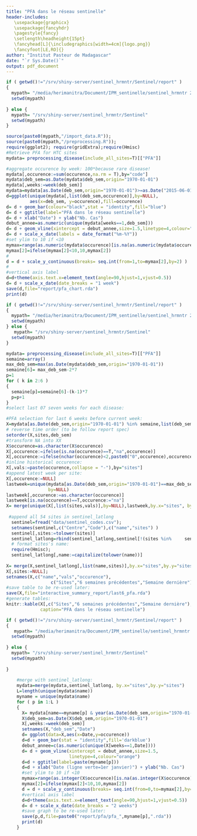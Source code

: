 ```yaml
---
title: "PFA dans le réseau sentinelle"
header-includes: 
   \usepackage{graphicx}
   \usepackage{fancyhdr}
   \pagestyle{fancy}
   \setlength\headheight{15pt}
   \fancyhead[L]{\includegraphics[width=4cm]{logo.png}}
   \fancyfoot[LE,RO]{}
author: "Institut Pasteur de Madagascar"
date: "`r Sys.Date()`"
output: pdf_document
---
```


```r
if ( getwd()!="/srv/shiny-server/sentinel_hrmntr/Sentinel/report" )
{ 
  mypath= "/media/herimanitra/Document/IPM_sentinelle/sentinel_hrmntr 291115/Sentinel"
  setwd(mypath)
 
} else {
  mypath= "/srv/shiny-server/sentinel_hrmntr/Sentinel"
  setwd(mypath)
}

source(paste0(mypath,"/import_data.R"));
source(paste0(mypath,"/preprocessing.R"));
require(ggplot2); require(gridExtra);require(Hmisc)
#Retrieve PFA for HTC sites
mydata= preprocessing_disease(include_all_sites=T)[["PFA"]]

#aggregate occurence by week: 100*because rare disease!
mydata[,occurence:=sum(occurence,na.rm = T),by="code"]
mydata$deb_sem=as.Date(mydata$deb_sem,origin="1970-01-01")
mydata[,weeks:=week(deb_sem)]
mydata=mydata[as.Date(deb_sem,origin="1970-01-01")>=as.Date("2015-06-01",origin="1970-01-01"),]
d=ggplot(unique(mydata[,list(deb_sem,occurence)],by=NULL), 
         aes(x=deb_sem, y=occurence),fill=occurence) 
d= d + geom_bar(colour="black",stat = "identity",fill="blue") 
d= d + ggtitle(label="PFA dans le réseau sentinelle")
d= d + xlab("Date") + ylab("Nb. Cas")
debut_annee=as.numeric(unique(mydata[weeks==1,deb_sem]))
d= d + geom_vline(xintercept = debut_annee,size=1.5,linetype=4,colour="orange")
d= d + scale_x_date(labels = date_format("%m-%Y"))
#set ylim to 10 if <10
mymax=range(as.numeric(mydata$occurence)[is.na(as.numeric(mydata$occurence))==F])
mymax[2]=ifelse(mymax[2]<10,10,mymax[2])
#
d = d + scale_y_continuous(breaks= seq.int(from=1,to=mymax[2],by=2) ) 
#
#vertical axis label 
d=d+theme(axis.text.x=element_text(angle=90,hjust=1,vjust=0.5))
d= d + scale_x_date(date_breaks = "1 week")
save(d,file="report/pfa_chart.rda")
print(d)

```

```r
if ( getwd()!="/srv/shiny-server/sentinel_hrmntr/Sentinel/report" )
{
  mypath= "/media/herimanitra/Document/IPM_sentinelle/sentinel_hrmntr 291115/Sentinel"
  setwd(mypath)
} else {
   mypath= "/srv/shiny-server/sentinel_hrmntr/Sentinel"
  setwd(mypath)
}

mydata= preprocessing_disease(include_all_sites=T)[["PFA"]]
semaine=array()
max_deb_sem=max(as.Date(mydata$deb_sem,origin="1970-01-01"))
semaine[6]= max_deb_sem-2*7 
p=1
for ( k in 2:6 )
{
  semaine[p]=semaine[6]-(k-1)*7
  p=p+1
}
#select last 07 seven weeks for each disease:

#PFA selection for last 6 weeks before current week:
X=mydata[as.Date(deb_sem,origin="1970-01-01") %in% semaine,list(deb_sem,sites,occurence)]
# reverse time order (to be follow report spec)
setorder(X,sites,deb_sem)
#transform NA into XX
X$occurence=as.character(X$occurence)
X[,occurence:=ifelse(is.na(occurence)==T,"na",occurence)]
X[,occurence:=ifelse(nchar(occurence)<2,paste0("0",occurence),occurence)]
#inline historical occurence:
X[,vals:=paste(occurence,collapse = "-"),by="sites"]
#append latest week per site:
X[,occurence:=NULL]
lastweek=unique(mydata[as.Date(deb_sem,origin="1970-01-01")==max_deb_sem-7,list(sites,occurence)],
                by=NULL)
lastweek[,occurence:=as.character(occurence)]
lastweek[is.na(occurence)==T,occurence:="na"]                             
X= merge(unique(X[,list(sites,vals)],by=NULL),lastweek,by.x="sites", by.y="sites")
              
 #append all 54 sites in sentinel_latlong
  sentinel=fread("data/sentinel_codes.csv");
  setnames(sentinel,c("Centre","Code"),c("name","sites") )
  sentinel[,sites:=tolower(sites)]
  sentinel_latlong=rbind(sentinel_latlong,sentinel[!(sites %in%     sentinel_latlong$sites)],fill=T)
  # format sites's name:
  require(Hmisc);
  sentinel_latlong[,name:=capitalize(tolower(name))]
     
X= merge(X,sentinel_latlong[,list(name,sites)],by.x="sites",by.y="sites")
X[,sites:=NULL]; 
setnames(X,c("name","vals","occurence"),
                 c("Sites","6 semaines précédentes","Semaine dernière"))
#save table to be re-used later:
save(X,file="interactive_summary_report/last6_pfa.rda")
#generate tables:
knitr::kable(X[,c("Sites","6 semaines précédentes","Semaine dernière"),with=F],
             caption="PFA dans le réseau sentinelle")

```


```r
if ( getwd()!="/srv/shiny-server/sentinel_hrmntr/Sentinel/report" )
{
   mypath= "/media/herimanitra/Document/IPM_sentinelle/sentinel_hrmntr 291115/Sentinel"
  setwd(mypath)
  
} else {
  mypath= "/srv/shiny-server/sentinel_hrmntr/Sentinel"
  setwd(mypath)
 
}
  
    #merge with sentinel_latlong:
    mydata=merge(mydata,sentinel_latlong, by.x="sites",by.y="sites")
    L=length(unique(mydata$name))
    myname = unique(mydata$name)
    for ( p in 1:L )
    {
      X= mydata[name==myname[p] & year(as.Date(deb_sem,origin="1970-01-01"))>=2015,list(code,deb_sem,occurence)]
      X$deb_sem=as.Date(X$deb_sem,origin="1970-01-01")
      X[,weeks:=week(deb_sem)]
      setnames(X,"deb_sem","Date")
      d= ggplot(data=X,aes(x=Date,y=occurence)) 
      d=d + geom_bar(stat = "identity",fill='darkblue')
      debut_annee=c(as.numeric(unique(X[weeks==1,Date])))
      d= d + geom_vline(xintercept = debut_annee,size=1.5,
                        linetype=4,colour="orange")
      d=d + ggtitle(label=paste(myname[p]))
      d=d + xlab("Date (ligne verte=1er janvier)") + ylab("Nb. Cas")
      #set ylim to 10 if <10
      mymax=range(as.integer(X$occurence)[is.na(as.integer(X$occurence))==F])
      mymax[2]=ifelse(mymax[2]<10,10,mymax[2])
      d = d + scale_y_continuous(breaks= seq.int(from=0,to=mymax[2],by=1) ) 
      #vertical axis label 
      d=d+theme(axis.text.x=element_text(angle=90,hjust=1,vjust=0.5))
      d= d + scale_x_date(date_breaks = "2 weeks")
      #save graph to be re-used later:
      save(p,d,file=paste0("report/pfa/pfa_",myname[p],".rda"))
      print(d)
    }
```
